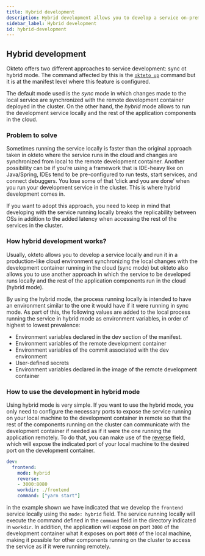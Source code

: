```yaml
---
title: Hybrid development
description: Hybrid development allows you to develop a service on-premises and run a service on-premises while the other components of your app run in the cloud.
sidebar_label: Hybrid development
id: hybrid-development
---
```



## Hybrid development

Okteto offers two different approaches to service development: sync ot hybrid mode. The command affected by this is the [`okteto up`](/reference/cli/#up) command but it is at the manifest level where this feature is configured.

The default mode used is the *sync* mode in which changes made to the local service are synchronized with the remote development container deployed in the cluster. On the other hand, the *hybrid* mode allows to run the development service locally and the rest of the application components in the cloud.

### Problem to solve

Sometimes running the service locally is faster than the original approach taken in okteto where the service runs in the cloud and changes are synchronized from local to the remote development container. Another possibility can be if you’re using a framework that is IDE-heavy like on Java/Spring, IDEs tend to be pre-configured to run tests, start services, and connect debuggers. You lose some of that ‘click and you are done’ when you  run your development service in the cluster. This is where hybrid development comes in.

If you want to adopt this approach, you need to keep in mind that developing with the service running locally breaks the replicability between OSs in addition to the added latency when accessing the rest of the services in the cluster. 

### How hybrid development works?
Usually, okteto allows you to develop a service locally and run it in a production-like cloud environment synchronizing the local changes with the development container running in the cloud (sync mode) but okteto also allows you to use another approach in which the service to be developed runs locally and the rest of the application components run in the cloud (hybrid mode).

By using the hybrid mode, the process running locally is intended to have an environment similar to the one it would have if it were running in sync mode. As part of this, the following values are added to the local process running the service in hybrid mode as environment variables, in order of highest to lowest prevalence:
- Environment variables declared in the dev section of the manifest.
- Environment variables of the remote development container
- Environment variables of the commit associated with the dev environment
- User-defined secrets
- Environment variables declared in the image of the remote development container

### How to use the development in hybrid mode

Using hybrid mode is very simple. If you want to use the hybrid mode, you only need to configure the necessary ports to expose the service running on your local machine to the development container in remote so that the rest of the components running on the cluster can communicate with the development container if needed as if it were the one running the application remotely. To do that, you can make use of the [reverse](reference/manifest/#reverse-string-optional) field, which will expose the indicated port of your local machine to the desired port on the development container.

```yaml
dev:
  frontend:
    mode: hybrid
    reverse: 
    - 3000:8080
    workdir: ./frontend
    command: ["yarn start"]
```

in the example shown we have indicated that we develop the `frontend` service locally using the `mode: hybrid` field.  The service running locally will execute the command defined in the `command` field in the directory indicated in `workdir`. In addition, the application will expose on port `3000` of the development container what it exposes on port `8080` of the local machine, making it possible for other components running on the cluster to access the service as if it were running remotely.